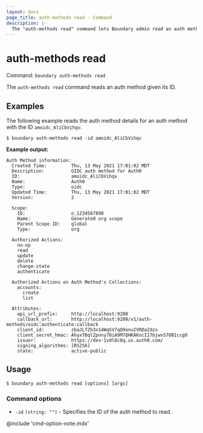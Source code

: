 ```yaml
---
layout: docs
page_title: auth-methods read - Command
description: |-
  The "auth-methods read" command lets Boundary admin read an auth method.
---
```


# auth-methods read

Command: `boundary auth-methods read`

The `auth-methods read` command reads an auth method given its ID.

## Examples

The following example reads the auth method details for an auth method with the ID `amoidc_AliCbVihqv`.

```shell-session
$ boundary auth-methods read -id amoidc_AliCbVihqv
```

**Example output:**

<CodeBlockConfig hideClipboard>

```plaintext
Auth Method information:
  Created Time:         Thu, 13 May 2021 17:01:02 MDT
  Description:          OIDC auth method for Auth0
  ID:                   amoidc_AliCbVihqv
  Name:                 Auth0
  Type:                 oidc
  Updated Time:         Thu, 13 May 2021 17:01:02 MDT
  Version:              2

  Scope:
    ID:                 o_1234567890
    Name:               Generated org scope
    Parent Scope ID:    global
    Type:               org

  Authorized Actions:
    no-op
    read
    update
    delete
    change-state
    authenticate

  Authorized Actions on Auth Method's Collections:
    accounts:
      create
      list

  Attributes:
    api_url_prefix:     http://localhost:9200
    callback_url:       http://localhost:9200/v1/auth-methods/oidc:authenticate:callback
    client_id:          zbaJLTZh3n14WqSV7qQ9onuIVRDaZdzx
    client_secret_hmac: AhyxTBqlZpnny78iA9M7QHKAKocI17bjwvS70B1ccg0
    issuer:             https://dev-1vdl8c0q.us.auth0.com/
    signing_algorithms: [RS256]
    state:              active-public
```

</CodeBlockConfig>

## Usage

<CodeBlockConfig hideClipboard>

```shell-session
$ boundary auth-methods read [options] [args]
```

</CodeBlockConfig>

### Command options

- `-id` `(string: "")` - Specifies the ID of the auth method to read.

@include 'cmd-option-note.mdx'